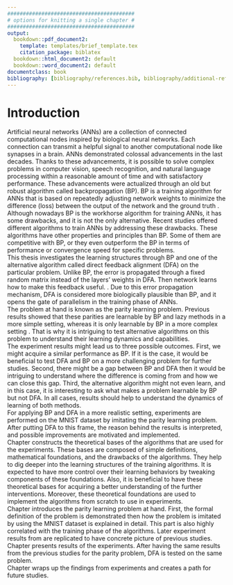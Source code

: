 ```yaml
---
#########################################
# options for knitting a single chapter #
#########################################
output:
  bookdown::pdf_document2:
    template: templates/brief_template.tex
    citation_package: biblatex
  bookdown::html_document2: default
  bookdown::word_document2: default
documentclass: book
bibliography: [bibliography/references.bib, bibliography/additional-references.bib]
---
```


# Introduction {.unnumbered}

```{=tex}
\adjustmtc
\markboth{Introduction}{}
```

Artificial neural networks (ANNs) are a collection of connected computational nodes inspired by biological neural networks. Each connection can transmit a helpful signal to another computational node like synapses in a brain. ANNs demonstrated colossal advancements in the last decades. Thanks to these advancements, it is possible to solve complex problems in computer vision, speech recognition, and natural language processing within a reasonable amount of time and with satisfactory performance. These advancements were actualized through an old but robust algorithm called backpropagation (BP). BP is a training algorithm for ANNs that is based on repeatedly adjusting network weights to minimize the difference (loss) between the output of the network and the ground truth \cite{Rumelhart:1986we}. \
Although nowadays BP is the workhorse algorithm for training ANNs, it has some drawbacks, and it is not the only alternative. Recent studies offered different algorithms to train ANNs by addressing these drawbacks. These algorithms have other properties and principles than BP. Some of them are competitive with BP, or they even outperform the BP in terms of performance or convergence speed for specific problems. \
This thesis investigates the learning structures through BP and one of the alternative algorithm called direct feedback alignment (DFA) on the particular problem. Unlike BP, the error is propagated through a fixed random matrix instead of the layers' weights in DFA. Then network learns how to make this feedback useful. \cite{nøkland2016direct}. Due to this error propagation mechanism, DFA is considered more biologically plausible than BP, and it opens the gate of parallelism in the training phase of ANNs.  
The problem at hand is known as the parity learning problem. Previous results showed that these parities are learnable by BP and lazy methods in a more simple setting, whereas it is only learnable by BP in a more complex setting \cite{DBLP:journals/corr/abs-2002-07400}. That is why it is intriguing to test alternative algorithms on this problem to understand their learning dynamics and capabilities. \
The experiment results might lead us to three possible outcomes. First, we might acquire a similar performance as BP. If it is the case, it would be beneficial to test DFA and BP on a more challenging problem for further studies. Second, there might be a gap between BP and DFA then it would be intriguing to understand where the difference is coming from and how we can close this gap. Third, the alternative algorithm might not even learn, and in this case, it is interesting to ask what makes a problem learnable by BP but not DFA. In all cases, results should help to understand the dynamics of learning of both methods. \
For applying BP and DFA in a more realistic setting, experiments are performed on the MNIST dataset by imitating the parity learning problem. After putting DFA to this frame, the reason behind the results is interpreted, and possible improvements are motivated and implemented.\
Chapter \ref{chap:chapter_1} constructs the theoretical bases of the algorithms that are used for the experiments. These bases are composed of simple definitions, mathematical foundations, and the drawbacks of the algorithms. They help to dig deeper into the learning structures of the training algorithms. It is expected to have more control over their learning behaviors by tweaking components of these foundations. Also, it is beneficial to have these theoretical bases for acquiring a better understanding of the further interventions. Moreover, these theoretical foundations are used to implement the algorithms from scratch to use in experiments.\
Chapter \ref{chap:chapter_2} introduces the parity learning problem at hand. First, the formal definition of the problem is demonstrated then how the problem is imitated by using the MNIST dataset is explained in detail. This part is also highly correlated with the training phase of the algorithms. Later experiment results from \cite{DBLP:journals/corr/abs-2002-07400} are replicated to have concrete picture of previous studies. \
Chapter \ref{chap:chapter_3} presents results of the experiments. After having the same results from the previous studies for the parity problem, DFA is tested on the same problem. \
Chapter \ref{chap:chapter_4} wraps up the findings from experiments and creates a path for future studies. 